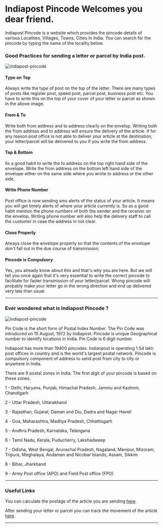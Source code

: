 <SEO title="Indiapost Pincode Search | Pincode Finder | Pincode Search" />
<h1>Indiapost Pincode Welcomes you dear friend.</h1>
      <p>Indiapost Pincode is a website which provides the pincode details of various Localities, Villages, Towns, Cities In India. You can search for the pincode by typing the name of the locality below.</p>

<Helmet>
<script async src="https://cse.google.com/cse.js?cx=010421377258784077326:6q4ls1mexkw">
</script>
<div class="gcse-search">
</div>
</Helmet>

<div class="container">

### Good Practices for sending a letter or parcel by India post.

![indiapost-pincode](https://indiapostpincode.in/images/indiapost-pincode.png "indiapost-pincode")

</div>

<div class="container">

<div class="row">

<div class="col-md-4">

#### Type on Top

Always write the type of post on the top of the letter. There are many types of posts like register post, speed post, parcel post, business post etc. You have to write this on the top of your cover of your letter or parcel as shown in the above image.

</div>

<div class="col-md-4">

#### From & To

Write both from address and to address clearly on the envelop. Writing both the from address and to address will ensure the delivery of the article. If for any reason post office is not able to deliver your article at the destination, your letter/parcel will be delivered to you if you write the from address.

</div>

<div class="col-md-4">

#### Top & Bottom

Its a good habit to write the to address on the top right hand side of the envelope. Write the from address on the bottom left hand side of the envelope either on the same side where you wrote to address or the other side.

</div>

<div class="col-md-4">

#### Write Phone Number

Post office is now sending sms alerts of the status of your article. It means you will get timely alerts of where your article currently is. So as a good habit mention the phone numbers of both the sender and the receiver on the envelop. Writing phone number will also help the delivery staff to call the customer in case the address in not clear.

</div>

<div class="col-md-4">

#### Close Properly

Always close the envelope properly so that the contents of the envelope don't fall out in the due course of transmission.

</div>

<div class="col-md-4">

#### Pincode is Compulsory

Yes, you already know about this and that's why you are here. But we will tell you once again that it's very essential to write the correct pincode to facilitate for faster transmission of your letter/parcel. Wrong pincode will probably make your letter go in the wrong direction and end up delivered very late than usual.

</div>

</div>

* * *

<div class="container">

### Ever wondered what is Indiapost Pincode ?

![indiapost-pincode](https://indiapostpincode.in/images/indiapost-pincode-details.png "indiapost-pincode")  
</div>

<div class="container">

Pin Code is the short form of Postal Index Number. The Pin Code was introduced on 15 August, 1972 by Indiapost. Pincode is unique Geographical number to identify locations in India. Pin Code is 6 digit number.

Indiapost has more than 19400 pincodes. Indianpost is operating 1.54 lakh post offices in country and is the world's largest postal network. Pincode is compulsory component of address to send post from city to city or anywhere in India.

There are 9 postal zones in India. The first digit of your pincode is based on these zones.

1 - Delhi, Haryana, Punjab, Himachal Pradesh, Jammu and Kashmir, Chandigarh

2 - Uttar Pradesh, Uttarakhand

3 - Rajasthan, Gujarat, Daman and Diu, Dadra and Nagar Haveli

4 - Goa, Maharashtra, Madhya Pradesh, Chhattisgarh

5 - Andhra Pradesh, Karnataka, Telangana

6 - Tamil Nadu, Kerala, Puducherry, Lakshadweep

7 - Odisha, West Bengal, Arunachal Pradesh, Nagaland, Manipur, Mizoram, Tripura, Meghalaya, Andaman and Nicobar Islands, Assam, Sikkim

8 - Bihar, Jharkhand

9 - Army Post office (APO) and Field Post office (FPO)

</div>

* * *

</div>

<div class="container">

### Useful Links

You can calculate the postage of the article you are sending [here](https://www.indiapost.gov.in/VAS/Pages/calculatePostage.aspx).

After sending your letter or parcel you can track the movement of the article [here](https://www.indiapost.gov.in/_layouts/15/DOP.Portal.Tracking/TrackConsignment.aspx).

</div>

* * *